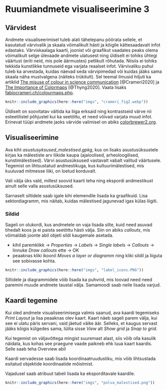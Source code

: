 # Ruumiandmete visualiseerimine 3 {#visualiseerimine3}

## Värvidest

Andmete visualiseerimisel tuleb alati tähelepanu pöörata sellele, et kasutatud värvivalik ja skaala võimalikult hästi ja kõigile kättesaadavalt infot edastaks. Värviskaalaga kaarti, joonist või graafikut vaadates peaks olema võimalikult selge ülevaade andmete ulatusest ning üldiselt ei tohiks ühtegi väärtust (eriti neid, mis pole äärmustes) petlikult rõhutada. Niisiis ei tohiks tekkida kunstlikke tunnuseid ega varjata reaalset infot. Värvivaliku puhul tuleb ka arvestada, kuidas näevad seda värvipimedad või kuidas jääks sama skaala näha mustvalgena (näiteks trükitult). Sel teemal ilmusid hiljuti ka artiklid [The misuse of colour in science communication](https://www.nature.com/articles/s41467-020-19160-7) [@Crameri2020] ja [The Importance of Colormaps](https://ieeexplore.ieee.org/document/9167329) [@Thyng2020]. Vaata lisaks [fabiocrameri.ch/colourmaps.php](http://www.fabiocrameri.ch/colourmaps.php). 


```r
knitr::include_graphics(here::here("imgs", "crameri_fig2.webp"))
```

Üldiselt on soovitatav vältida ka liiga erksaid ning kontrastseid värve nii esteetilistel põhjustel kui ka seetõttu, et need võivad varjata muud infot. Erinevat tüüpi andmete jaoks värvide valimisel on abiks [colorbrewer2.org](https://colorbrewer2.org/).


## Visualiseerimine

Ava kiht *asustusyksused_malestised.gpkg*, kus on lisaks asustusüksustele kirjas ka mälestiste arv liikide kaupa (ajaloolised, arheoloogilised, kunstimälestised). Värvi asustusüksused vastavalt vabalt valitud väärtusele. Tegemist on lihtsustatud andmestikuga, kus kultuurimälestised, mis kuuluvad mitmesse liiki, on loetud korduvalt.

Vali välja üks vald, millest soovid kaarti teha ning ekspordi andmestikust ainult selle valla asustusüksused.

<!-- Üldine ülesanne: mingi maakonna piires asustusüksuse kaupa teatud tüüpi mälestised. Kasutada mingi visualiseerimist. Nt burst.
 -  
 -->

Sarnaselt siltidele saab igale kihi elemendile lisada ka graafikuid. Lisa sektordiagramm, mis näitab, kuidas mälestised jagunevad igas külas liigiti. 

<!-- Rasteri histogrammid -->

<!-- graafikud kaardile -->

<!-- ## Heatmap kõigist mälestistest -->

<!-- Eesti ala või maakonna välja lõikamine.  -->

### Sildid

Sageli on olukordi, kus andmetele on vaja lisada silte, kuid need asuvad tihedalt koos ja ei paista seetõttu hästi välja. Siin on abiks *callouts*, mis võimaldab joonte abil objeti sildi kaugemale asetada. 


- kihil paremklikk -> *Properties* -> *Labels* -> *Single labels* -> *Callouts* -> linnuke *Draw callouts* ette -> OK
- peaaknas kliki ikoonil *Moves a layer or diagramm* ning kliki sildil ja liiguta see sobivasse kohta.

```r
knitr::include_graphics(here::here("imgs", "label_icons.PNG"))
```

Siltidele ja diagrammidele võib lisada ka puhvrid, mis toovad need need paremini muude andmete taustal välja. Samamoodi saab neile lisada varjud.

<!-- Idee: diagrammid nt muuseumide külastatavuse kohta vms -->

## Kaardi tegemine

Kui oled andmete visualiseerimisega valmis saanud, ava kaardi tegemiseks *Print Layout* ja lisa peaaknas olev kaart. Kaart näeb sageli parem välja, kui see ei ulatu päris servani, vaid jäetud väike äär. Selleks, et kaugus servast jääks kõigis külgedes sama, lülita sisse *View* alt *Show grid* ja *Snap to grid*. 

Kui tegemist on väljavõttega mingist suuremast alast, siis võib olla kasulik näidata, kus kohas see praegune vaade paikneb ehk luua kaart kaardis. Selle saab teha Overview abil 

Kaardi servadesse saab lisada koordinaatruudustiku, mis võib lihtsustada esitatud objektide koordinaatide mõistmist. 

Vajadusel saab atribuut tabeli lisada ka eksporditavale kaardile. 


```r
knitr::include_graphics(here::here("imgs", "polva_malestised.png"))
```

<!-- atlase tegemine -->




